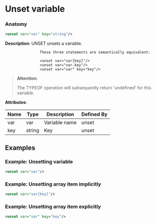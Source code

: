 # Unset variable

### Anatomy

```xml
<unset var="var" key="string"/>
```

 **Description**:
 UNSET unsets a variable.


				
					These three statements are semantically equivalent:

					<unset var="var[key]"/>
					<unset var="var.key"/>
					<unset var="var" key="key"/>
				
			


> **Attention:**
>
> The TYPEOF operation will subsequently return 'undefined' for this variable.

**Attributes**:

| Name | Type | Description | Defined By |
| ---- | ---- | ----------- | ---------- |
| var | var | Variable name | unset |
| key | string | Key | unset |


## Examples

### Example: Unsetting variable

```xml
<unset var="var"/>
```

### Example: Unsetting array item implicitly

```xml
<unset var="var[key]"/>
```

### Example: Unsetting array item explicitly

```xml
<unset var="var" key="key"/>
```

